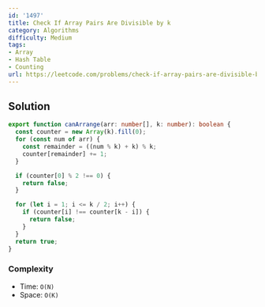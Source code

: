 ```yaml
---
id: '1497'
title: Check If Array Pairs Are Divisible by k
category: Algorithms
difficulty: Medium
tags:
- Array
- Hash Table
- Counting
url: https://leetcode.com/problems/check-if-array-pairs-are-divisible-by-k
---
```


## Solution

```typescript filename="solution.ts" copy
export function canArrange(arr: number[], k: number): boolean {
  const counter = new Array(k).fill(0);
  for (const num of arr) {
    const remainder = ((num % k) + k) % k;
    counter[remainder] += 1;
  }

  if (counter[0] % 2 !== 0) {
    return false;
  }

  for (let i = 1; i <= k / 2; i++) {
    if (counter[i] !== counter[k - i]) {
      return false;
    }
  }
  return true;
}
```

### Complexity

- Time: `O(N)`
- Space: `O(K)`

